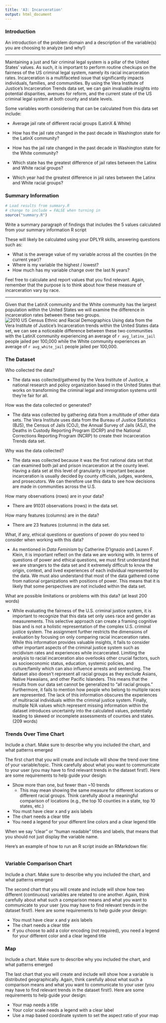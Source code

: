 ```yaml
---
title: 'A3: Incarceration'
output: html_document
---
```


### Introduction

An introduction of the problem domain and a description of the variable(s) 
you are choosing to analyze (and why!)

***

Maintaining a just and fair criminal legal system is a pillar of the 
United States' values. As such, it is important to perform routine checkups on 
the fairness of the US criminal legal system, namely its racial incarceration 
rates. Incarceration is a multifaceted issue that significantly impacts 
individuals, families, and communities. By using the Vera Institute of Justice's 
Incarceration Trends data set, we can gain invaluable insights into potential 
disparities, avenues for reform, and the current state of the US criminal legal 
system at both county and state levels. 

Some variables worth considering that can be calculated from this data set 
include:

* Average jail rate of different racial groups (LatinX & White)

* How has the jail rate changed in the past decade in Washington state for the
LatinX community? 

* How has the jail rate changed in the past decade in Washington state for the
White community?

* Which state has the greatest difference of jail rates between the Latinx and 
White racial groups?

* Which year had the greatest difference in jail rates between the Latinx and
White racial groups?

### Summary Information

```r
# Load results from summary.R
# change to include = FALSE when turning in
source("summary.R")

```

Write a summary paragraph of findings that includes the 5 values calculated 
from your summary information R script

These will likely be calculated using your DPLYR skills, answering questions 
such as:

- What is the average value of my variable across all the counties (in the 
current year)?
- Where is my variable the highest / lowest?
- How much has my variable change over the last N years?

Feel free to calculate and report values that you find relevant. Again, remember 
that the purpose is to think about how these measure of incarceration vary 
by race.

***
Given that the LatinX community and the White community has the largest 
population within the United States we will examine the difference in 
incarceration rates between these two groups.
![2010 US Census Ethnic and Racial Demographics](USCensus.png)
Using data from the Vera Institute of Justice's Incarceration trends within
the United States data set, we can see a noticeable difference between 
these two communities with the LatinX community experiencing an average of 
`r avg_latinx_jail` people jailed per 100,000 while the White community 
experiences an average of `r avg_white_jail` people jailed per 100,000. 



### The Dataset

Who collected the data?

* The data was collected/gathered by the Vera Institute of Justice, a national
research and policy organization based in the United States that works on 
transforming the criminal legal and immigration systems until they're fair for
all. 

How was the data collected or generated?

* The data was collected by gathering data from a multitude of other data sets. 
The Vera Institute uses data from the Bureau of Justice Statistics (BJS), 
the Census of Jails (COJ), the Annual Survey of Jails (ASJ), 
the Deaths in Custody Reporting Program (DCRP) and the National Corrections 
Reporting Program (NCRP) to create their Incarceration Trends data set.

Why was the data collected?

* The data was collected because it was the first national data set that 
can examined both jail and prison incarceration at the county level. Having a 
data set at this level of granularity is important because incarceration is 
usually decided by county officials, judges, wardens, and prosecutors. We can 
therefore use this data to see how decisions are made in communities across 
the U.S.

How many observations (rows) are in your data?

* There are 91031 observations (rows) in the data set.

How many features (columns) are in the data?

* There are 23 features (columns) in the data set.

What, if any, ethical questions or questions of power do you need to consider 
when working with this data?  

* As mentioned in *Data Feminism* by Catherine D'Ignazio and Lauren F. Klein, 
it is important reflect on the data we are working with. In terms of questions
of power and ethical questions, we must first understand that we are strangers
to the data set and it extremely difficult to know the origin, context, and 
lived experiences of each individual represented by the data. We must also 
understand that most of the data gathered come from national organizations with
positions of power. This means that it is likely that some perspectives are
not included within the data set. 

What are possible limitations or problems with this data?   (at least 200 words)

* 
While evaluating the fairness of the U.S. criminal justice system, it is 
important to recognize that this data set only uses race and gender as 
measurements. This selective approach can create a framing cognitive bias and 
is not a holistic representation of the complex U.S. criminal justice system. 
The assignment further restricts the dimensions of evaluation by focusing on 
only comparing racial incarceration rates. While this information provides 
valuable insights, it fails to consider other important aspects of the criminal 
justice system such as recidivism rates and experiences while incarcerated. 
Limiting the analysis to racial incarceration also overlooks other crucial 
factors, such as socioeconomic status, education, systemic policies, and 
culture/family which can also influence arrests and sentencing.
The dataset also doesn’t represent all racial groups as they exclude Asians, 
Native Hawaiians, and other Pacific Islanders. This means that the results 
from our data set cannot be generalized to “all racial groups.”
Furthermore, it fails to mention how people who belong to multiple races are 
represented. The lack of this information obscures the 
experiences of multiracial individuals within the criminal justice system. 
Finally, multiple N/A values which represent missing information within the 
dataset introduces uncertainty into the calculated values, potentially leading 
to skewed or incomplete assessments of counties and states. (209 words)


### Trends Over Time Chart

Include a chart. Make sure to describe why you included the chart, and what patterns emerged

The first chart that you will create and include will show the trend over time of your variable/topic. Think carefully about what you want to communicate to your user (you may have to find relevant trends in the dataset first!). Here are some requirements to help guide your design:

- Show more than one, but fewer than ~10 trends
  - This may mean showing the same measure for different locations or different racial groups. Think carefully about a meaningful comparison of locations (e.g., the top 10 counties in a state, top 10 states, etc.)
- You must have clear x and y axis labels
- The chart needs a clear title 
- You need a legend for your different line colors and a clear legend title

When we say "clear" or "human readable" titles and labels, that means that you should not just display the variable name.

Here's an example of how to run an R script inside an RMarkdown file:

``````r
``````

### Variable Comparison Chart

Include a chart. Make sure to describe why you included the chart, and what patterns emerged

The second chart that you will create and include will show how two different (continuous) variables are related to one another. Again, think carefully about what such a comparison means and what you want to communicate to your user (you may have to find relevant trends in the dataset first!). Here are some requirements to help guide your design:

- You must have clear x and y axis labels
- The chart needs a clear title 
- If you choose to add a color encoding (not required), you need a legend for your different color and a clear legend title

### Map

Include a chart. Make sure to describe why you included the chart, and what patterns emerged

The last chart that you will create and include will show how a variable is distributed geographically. Again, think carefully about what such a comparison means and what you want to communicate to your user (you may have to find relevant trends in the dataset first!). Here are some requirements to help guide your design:

- Your map needs a title
- Your color scale needs a legend with a clear label
- Use a map based coordinate system to set the aspect ratio of your map

